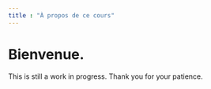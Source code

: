 ```yaml
---
title : "À propos de ce cours" 
---
```


# Bienvenue. {.unnumbered}

This is still a work in progress. Thank you for your patience. 